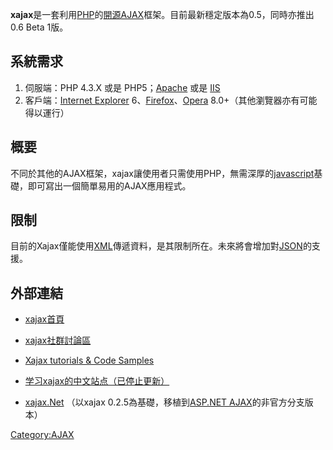 {{Infobox_Software
| name = xajax
| developer = Jared White、J. Max Wilson
| latest_release_version = 0.5
| latest_release_date = 
| latest_preview_version = 0.6 beta 1
| latest_preview_date = 
| operating_system = [[跨平臺|跨平臺]]
| genre = AJAX框架
| license = LGPL
| website = http://www.xajax-project.org/
}}
'''xajax'''是一套利用[[PHP|PHP]]的[[開源|開源]][[AJAX|AJAX]]框架。目前最新穩定版本為0.5，同時亦推出0.6 Beta 1版。

== 系統需求 ==
#伺服端：PHP 4.3.X 或是 PHP5；[[Apache|Apache]] 或是 [[IIS|IIS]]
#客戶端：[[Internet_Explorer|Internet Explorer]] 6、[[Firefox|Firefox]]、[[Opera|Opera]] 8.0+（其他瀏覽器亦有可能得以運行）

== 概要 ==
不同於其他的AJAX框架，xajax讓使用者只需使用PHP，無需深厚的[[javascript|javascript]]基礎，即可寫出一個簡單易用的AJAX應用程式。

== 限制 ==
目前的Xajax僅能使用[[XML|XML]]傳遞資料，是其限制所在。未來將會增加對[[JSON|JSON]]的支援。

== 外部連結 ==
* {{En}}[http://www.xajax-project.org/ xajax首頁] {{Wayback|url=http://www.xajax-project.org/ |date=20200315113027 }}
* {{En}}[http://www.xajax-project.org/en/community-forums/ xajax社群討論區] {{Wayback|url=http://www.xajax-project.org/en/community-forums/ |date=20160304094534 }}
* {{En}}[https://web.archive.org/web/20101111193833/http://www.xajax.net/ Xajax tutorials & Code Samples]
* {{Zh-cn}}[https://web.archive.org/web/20100106001444/http://xajax.dayanmei.com/ 学习xajax的中文站点（已停止更新）]
* {{zh-tw}}[http://www.player.idv.tw/prog/index.php/xajax.Net xajax.Net] {{Wayback|url=http://www.player.idv.tw/prog/index.php/xajax.Net |date=20100809143924 }}（以xajax 0.2.5為基礎，移植到[[ASP.NET_AJAX|ASP.NET AJAX]]的非官方分支版本）

{{Internet-stub}}
[[Category:AJAX|Category:AJAX]]